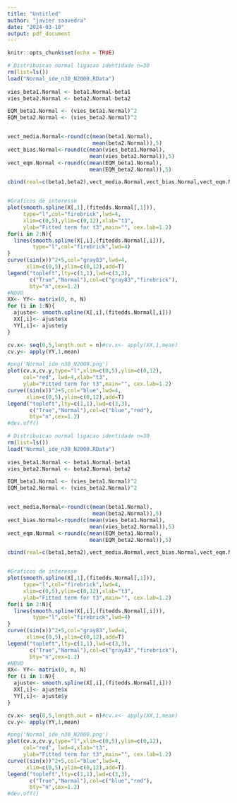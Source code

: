 ```yaml
---
title: "Untitled"
author: "javier saavedra"
date: "2024-03-10"
output: pdf_document
---
```


```r
knitr::opts_chunk$set(echo = TRUE)
```

```r
# Distribuicao normal ligacao identidade n=30
rm(list=ls())
load("Normal_ide_n30_N2000.RData")
 
vies_beta1.Normal <- beta1.Normal-beta1
vies_beta2.Normal <- beta2.Normal-beta2

EQM_beta1.Normal <- (vies_beta1.Normal)^2
EQM_beta2.Normal <- (vies_beta2.Normal)^2


vect_media.Normal<-round(c(mean(beta1.Normal),
                           mean(beta2.Normal)),5)
vect_bias.Normal<-round(c(mean(vies_beta1.Normal),
                          mean(vies_beta2.Normal)),5)
vect_eqm.Normal <-round(c(mean(EQM_beta1.Normal),
                          mean(EQM_beta2.Normal)),5)

cbind(real=c(beta1,beta2),vect_media.Normal,vect_bias.Normal,vect_eqm.Normal)


#Graficos de interesse
plot(smooth.spline(X[,1],(fitedds.Normal[,1])),
     type="l",col="firebrick",lwd=4,
     xlim=c(0,5),ylim=c(0,12),xlab="t3",
     ylab="Fitted term for t3",main="", cex.lab=1.2)
for(i in 2:N){
  lines(smooth.spline(X[,i],(fitedds.Normal[,i])),
        type="l",col="firebrick",lwd=4)
}
curve((sin(x))^2+5,col="gray83",lwd=4,
      xlim=c(0,5),ylim=c(0,12),add=T)
legend("topleft",lty=c(1,1),lwd=c(3,3),
       c("True","Normal"),col=c("gray83","firebrick"),
       bty="n",cex=1.2)
#NOVO
XX<- YY<- matrix(0, n, N)
for (i in 1:N){
  ajuste<- smooth.spline(X[,i],(fitedds.Normal[,i]))
  XX[,i]<- ajuste$x
  YY[,i]<- ajuste$y
}

cv.x<- seq(0,5,length.out = n)#cv.x<- apply(XX,1,mean)
cv.y<- apply(YY,1,mean)

#png('Normal_ide_n30_N2000.png')
plot(cv.x,cv.y,type="l",xlim=c(0,5),ylim=c(0,12),
     col="red", lwd=4,xlab="t3",
     ylab="Fitted term for t3",main="", cex.lab=1.2)
curve((sin(x))^2+5,col="blue",lwd=4,
      xlim=c(0,5),ylim=c(0,12),add=T)
legend("topleft",lty=c(1,1),lwd=c(3,3),
       c("True","Normal"),col=c("blue","red"),
       bty="n",cex=1.2)
#dev.off()
```



```r
# Distribuicao normal ligacao identidade n=30
rm(list=ls())
load("Normal_ide_n30_N2000.RData")
 
vies_beta1.Normal <- beta1.Normal-beta1
vies_beta2.Normal <- beta2.Normal-beta2

EQM_beta1.Normal <- (vies_beta1.Normal)^2
EQM_beta2.Normal <- (vies_beta2.Normal)^2


vect_media.Normal<-round(c(mean(beta1.Normal),
                           mean(beta2.Normal)),5)
vect_bias.Normal<-round(c(mean(vies_beta1.Normal),
                          mean(vies_beta2.Normal)),5)
vect_eqm.Normal <-round(c(mean(EQM_beta1.Normal),
                          mean(EQM_beta2.Normal)),5)

cbind(real=c(beta1,beta2),vect_media.Normal,vect_bias.Normal,vect_eqm.Normal)


#Graficos de interesse
plot(smooth.spline(X[,1],(fitedds.Normal[,1])),
     type="l",col="firebrick",lwd=4,
     xlim=c(0,5),ylim=c(0,12),xlab="t3",
     ylab="Fitted term for t3",main="", cex.lab=1.2)
for(i in 2:N){
  lines(smooth.spline(X[,i],(fitedds.Normal[,i])),
        type="l",col="firebrick",lwd=4)
}
curve((sin(x))^2+5,col="gray83",lwd=4,
      xlim=c(0,5),ylim=c(0,12),add=T)
legend("topleft",lty=c(1,1),lwd=c(3,3),
       c("True","Normal"),col=c("gray83","firebrick"),
       bty="n",cex=1.2)
#NOVO
XX<- YY<- matrix(0, n, N)
for (i in 1:N){
  ajuste<- smooth.spline(X[,i],(fitedds.Normal[,i]))
  XX[,i]<- ajuste$x
  YY[,i]<- ajuste$y
}

cv.x<- seq(0,5,length.out = n)#cv.x<- apply(XX,1,mean)
cv.y<- apply(YY,1,mean)

#png('Normal_ide_n30_N2000.png')
plot(cv.x,cv.y,type="l",xlim=c(0,5),ylim=c(0,12),
     col="red", lwd=4,xlab="t3",
     ylab="Fitted term for t3",main="", cex.lab=1.2)
curve((sin(x))^2+5,col="blue",lwd=4,
      xlim=c(0,5),ylim=c(0,12),add=T)
legend("topleft",lty=c(1,1),lwd=c(3,3),
       c("True","Normal"),col=c("blue","red"),
       bty="n",cex=1.2)
#dev.off()
```
